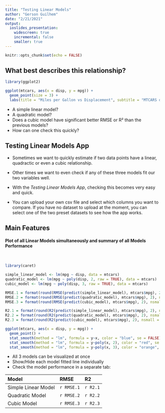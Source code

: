 ---
title: "Testing Linear Models"
author: "Gerson Guilhem"
date: "2/21/2021"
output: 
  ioslides_presentation:
    widescreen: true
    incremental: false
    smaller: true
---

```{r setup, include=FALSE}
knitr::opts_chunk$set(echo = FALSE)
```

## What best describes this relationship? {.flexbox}

<div class="columns-2">
```{r mtcars_plot, fig.width=5}

library(ggplot2)

ggplot(mtcars, aes(x = disp, y = mpg)) +
  geom_point(size = 3) +
  labs(title = "Miles per Gallon vs Displacement", subtitle = "MTCARS dataset")

```

- A simple linear model?
- A quadratic model?
- Does a cubic model have significant better RMSE or R² than the previous models?
- How can one check this quickly?

</div>

## Testing Linear Models App

* Sometimes we want to quickly estimate if two data points have a linear, quadractic or even a cubic relationship. 
* Other times we want to even check if any of these three models fit our two variables well.\

* With the *Testing Linear Models App*, checking this becomes very easy and quick.

* You can upload your own csv file and select which columns you want to compare. If you have no dataset to upload at the moment, you can select one of the two preset datasets to see how the app works.

## Main Features
<h4> Plot of all Linear Models simultaneously and summary of all Models Performance </h4><br>

<div class="columns-2">

```{r plot_x_y, fig.width=5, warning=FALSE, message=FALSE}

library(caret)

simple_linear_model <- lm(mpg ~ disp, data = mtcars)
quadratic_model <- lm(mpg ~ poly(disp, 2, raw = TRUE), data = mtcars)
cubic_model <- lm(mpg ~ poly(disp, 3, raw = TRUE), data = mtcars)

RMSE.1 = format(round(RMSE(predict(simple_linear_model), mtcars$mpg), 2), nsmall = 2)
RMSE.2 = format(round(RMSE(predict(quadratic_model), mtcars$mpg), 2), nsmall = 2)
RMSE.3 = format(round(RMSE(predict(cubic_model), mtcars$mpg), 2), nsmall = 2)

R2.1 = format(round(R2(predict(simple_linear_model), mtcars$mpg), 2), nsmall = 2)
R2.2 = format(round(R2(predict(quadratic_model), mtcars$mpg), 2), nsmall = 2)
R2.3 = format(round(R2(predict(cubic_model), mtcars$mpg), 2), nsmall = 2)

ggplot(mtcars, aes(x = disp, y = mpg)) + 
  geom_point() + 
  stat_smooth(method = "lm", formula = y~x, color = "blue", se = FALSE) +
  stat_smooth(method = "lm", formula = y~poly(x, 2), color = "red", se = FALSE) +
  stat_smooth(method = "lm", formula = y~poly(x, 3), color = "orange", se = FALSE)

```

- All 3 models can be visualized at once
- Show/Hide each model fitted line individually
- Check the model performance in a separate tab:

Model                RMSE             R2     
----------------     ----------       ---
Simple Linear Model  `r RMSE.1`               `r R2.1`    
Quadratic Model      `r RMSE.2`               `r R2.2`
Cubic Model          `r RMSE.3`               `r R2.3`

